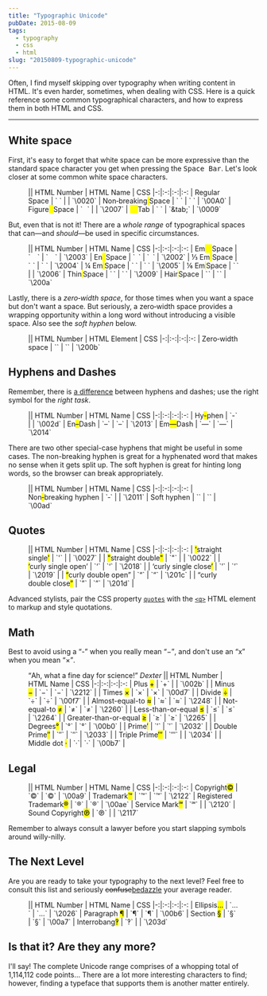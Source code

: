 ```yaml
---
title: "Typographic Unicode"
pubDate: 2015-08-09
tags:
  - typography
  - css
  - html
slug: "20150809-typographic-unicode"
---
```


Often, I find myself skipping over typography when writing content in HTML. It's even harder, sometimes, when dealing with CSS. Here is a quick reference some common typographical characters, and how to express them in both HTML and CSS.

***

## White space

First, it's easy to forget that white space can be more expressive than the standard space character you get when pressing the <kbd>Space Bar</kbd>. Let's look closer at some common white space characters.

<Figure caption="Common HTML White space" table>
|| HTML Number | HTML Name | CSS
|-:|:-:|:-:|:-:
| Regular<mark>&#x0020;</mark>Space | `&#x20;` | | `\0020`
| Non&#x2011;breaking<mark>&nbsp;</mark>Space | `&#xA0;` | `&nbsp;` | `\00A0`
| Figure<mark>&#x2007;</mark>Space | `&#x2007;` | | `\2007`
| <mark style="white-space:pre;">&#x0009;</mark>Tab | `&#x0009;` | `&tab;` | `\0009`
</Figure>

But, even that is not it! There are a *whole range* of typographical spaces that can&mdash;and *should*&mdash;be used in specific circumstances.

<Figure caption="Less Common HTML Whitespace" table>
|| HTML Number  | HTML Name | CSS
|-:|:-:|:-:|:-:
| Em<mark>&#x2003;</mark>Space | `&#x2003;` | `&emsp;` | `\2003`
| En<mark>&#x2002;</mark>Space | `&#x2002;` | `&ensp;` | `\2002`
| &#x2153;&nbsp;Em<mark>&#x2004;</mark>Space | `&#x2004;` | `&emsp13;` | `\2004`
| &frac14;&nbsp;Em<mark>&#x2005;</mark>Space | `&#x2005;` | `&emsp14;` | `\2005`
| &#x2159;&nbsp;Em<mark>&#x2006;</mark>Space | `&#x2006;` | | `\2006`
| Thin<mark>&#x2009;</mark>Space | `&#x2009;` | `&thinsp;` | `\2009`
| Hair<mark>&#x200A;</mark>Space | `&#x200a;` | `&hairsp;` | `\200a`
</Figure>

Lastly, there is a *zero&#8209;width space*, for those times when you want a space but don't want a space. But seriously, a zero&#8209;width space provides a wrapping opportunity within a long word without introducing a visible space. Also see the *soft hyphen* below.

<Figure caption="White-less whitespace" table>
|| HTML Number  | HTML Element | CSS
|-:|:-:|:-:|:-:
| Z<wbr/>e<wbr/>r<wbr/>o&#8209;width space | `&#x200b;` | `<wbr>` | `\200b`
</Figure>

## Hyphens and Dashes

Remember, there is [a difference](http://practicaltypography.com/hyphens-and-dashes.html) between hyphens and dashes; use the right symbol for the *right task*.

<Figure caption="Hyphens and dashes" table>
|| HTML Number  | HTML Name | CSS
|-:|:-:|:-:|:-:
| Hy<mark>-</mark>phen | `&#x2d;` | | `\002d`
| En<mark>&ndash;</mark>Dash | `&#x2013;` | `&ndash;` | `\2013`
| Em<mark>&mdash;</mark>Dash | `&#x2014;` | `&mdash;` | `\2014`
</Figure>

There are two other special-case hyphens that might be useful in some cases. The non-breaking hyphen is great for a hyphenated word that makes no sense when it gets split up. The soft hyphen is great for hinting long words, so the browser can break appropriately.

<Figure caption="Special-case hyphens" table>
|| HTML Number  | HTML Name | CSS
|-:|:-:|:-:|:-:
| Non<mark>&#x2011;</mark>breaking hyphen | `&#x2011;` | | `\2011`
| Soft hy&shy;phen         | `&#xad;` | `&shy;` | `\00ad`
</Figure>

## Quotes

<Figure caption="Better than finger-quotes." table>
|| HTML Number  | HTML Name | CSS
|-:|:-:|:-:|:-:
| <mark>&#x0027;</mark>straight single<mark>&#x0027;</mark> | `&#x27;` | | `\0027` |
| <mark>&#x0022;</mark>straight double<mark>&#x0022;</mark>  | `&#x22;` | | `\0022` |
| <mark>&lsquo;</mark>curly single open&rsquo; | `&#x2018;` | `&lsquo;` | `\2018` |
| &lsquo;curly single close<mark>&rsquo;</mark> | `&#x2019;` | `&rsquo;` | `\2019` |
| <mark>&ldquo;</mark>curly double open&rdquo; | `&#x201c;` | `&ldquo;` | `\201c` |
| &ldquo;curly double close<mark>&rdquo;</mark> | `&#x201d;` | `&rdquo;` | `\201d` |
</Figure>

Advanced stylists, pair the CSS property [`quotes`](https://developer.mozilla.org/en-US/docs/Web/CSS/quotes) with the [`<q>`](https://developer.mozilla.org/en-US/docs/Web/HTML/Element/q) HTML element to markup and style quotations.

## Math

Best to avoid using a <q>-</q> when you really mean <q>&minus;</q>, and don't use an <q>x</q> when you mean
<q>&times;</q>.

<Figure table>
<Fragment slot="caption"><q>Ah, what a fine day for science!</q> <cite>Dexter</cite></Fragment>
|| HTML Number  | HTML Name | CSS
|-:|:-:|:-:|:-:
| Plus <mark>+</mark> | `&#x2b;` | | `\002b` |
| Minus <mark>&minus;</mark> | `&#x2212;` | `&minus;` | `\2212` |
| Times <mark>&times;</mark> | `&#xd7;` | `&times;` | `\00d7` |
| Divide <mark>&divide;</mark> | `&#xf7;` | `&divide;` | `\00f7` |
| Almost-equal-to <mark>&asymp;</mark> | `&#x2248;` | `&asymp;` | `\2248` |
| Not-equal-to <mark>&ne;</mark> | `&#x2260;` | `&ne;` | `\2260` |
| Less-than-or-equal <mark>&le;</mark> | `&#x2264;` | `&le;` | `\2264` |
| Greater-than-or-equal <mark>&ge;</mark> | `&#x2265;` | `&ge;` | `\2265` |
| Degrees<mark>&deg;</mark> | `&#xb0;` | `&deg;` | `\00b0` |
| Prime<mark>&prime;</mark> | `&#x2032;` | `&prime;` | `\2032` |
| Double Prime<mark>&Prime;</mark> | `&#x2033;` | `&Prime;` | `\2033` |
| Triple Prime<mark>&#x2034;</mark> | `&#x2034;` | | `\2034` |
| Middle dot <mark>&middot;</mark> | `&#xb7;`| `&middot;` | `\00b7` |
</Figure>

## Legal

<Figure caption="Legally Typographic" table>
|| HTML Number  | HTML Name | CSS
|-:|:-:|:-:|:-:
| Copyright<mark>&copy;</mark> | `&#xa9;` | `&copy;` | `\00a9`
| Trademark<mark>&trade;</mark> | `&#x2122;` | `&trade;` | `\2122`
| Registered Trademark<mark>&reg;</mark> | `&#xae;` | `&reg;` | `\00ae`
| Service Mark<mark>&#x2120;</mark> | `&#x2120;` | | `\2120`
| Sound Copyright<mark>&#x2117;</mark> | `&#x2117;` | | `\2117`
</Figure>

Remember to always consult a lawyer before you start slapping symbols around willy-nilly.

## The Next Level

Are you are ready to take your typography to the next level? Feel free to consult this list and seriously ~~confuse~~<ins>bedazzle</ins> your average reader.

<Figure caption="Taking it to the max!" table>
|| HTML Number  | HTML Name | CSS
|-:|:-:|:-:|:-:
| Ellipsis<mark>&hellip;</mark> | `&#x2026;` | `&hellip;` | `\2026`
| Paragraph <mark>&para;</mark> | `&#x00b6;` | `&para;` | `\00b6`
| Section <mark>&sect;</mark> | `&#x00a7;` | `&sect;` | `\00a7`
| Interrobang<mark>&#x203d;</mark> | `&#x203d;` | | `\203d`
</Figure>

## Is that it? Are they any more?

I'll say! The complete Unicode range comprises of a whopping total of 1,114,112 code points... There are a lot more interesting characters to find; however, finding a typeface that supports them is another matter entirely.
